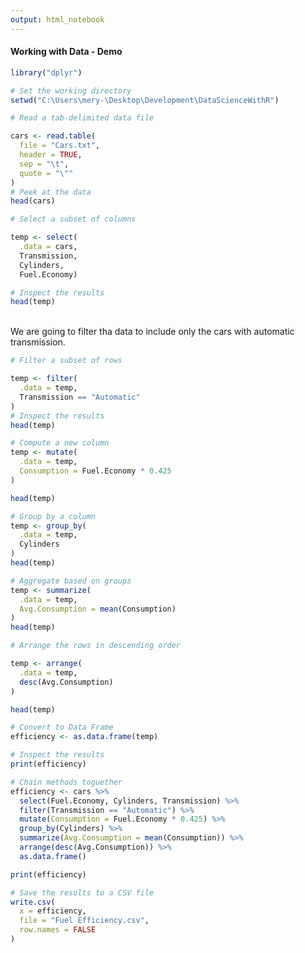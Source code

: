 ```yaml
---
output: html_notebook
---
```


#### Working with Data - Demo

```r
library("dplyr")
```

```r
# Set the working directory
setwd("C:\Users\mery-\Desktop\Development\DataScienceWithR")
```

```r
# Read a tab-delimited data file

cars <- read.table(
  file = "Cars.txt",
  header = TRUE,
  sep = "\t",
  quote = "\""
)
# Peek at the data
head(cars)
```

```r
# Select a subset of columns

temp <- select(
  .data = cars, 
  Transmission,
  Cylinders,
  Fuel.Economy)

# Inspect the results
head(temp)
```

<br>
We are going to filter tha data to include only the cars with automatic transmission.

```r
# Filter a subset of rows

temp <- filter(
  .data = temp,
  Transmission == "Automatic"
)
# Inspect the results
head(temp)
```


```r
# Compute a new column
temp <- mutate(
  .data = temp,
  Consumption = Fuel.Economy * 0.425
)

head(temp)
```

```r
# Group by a column
temp <- group_by(
  .data = temp,
  Cylinders
)
head(temp)
```

```r
# Aggregate based on groups
temp <- summarize(
  .data = temp,
  Avg.Consumption = mean(Consumption)
)
head(temp)
```

```r
# Arrange the rows in descending order

temp <- arrange(
  .data = temp,
  desc(Avg.Consumption)
)

head(temp)
```

```r
# Convert to Data Frame
efficiency <- as.data.frame(temp)

# Inspect the results
print(efficiency)
```

```r
# Chain methods toguether
efficiency <- cars %>%
  select(Fuel.Economy, Cylinders, Transmission) %>%
  filter(Transmission == "Automatic") %>%
  mutate(Consumption = Fuel.Economy * 0.425) %>%
  group_by(Cylinders) %>%
  summarize(Avg.Consumption = mean(Consumption)) %>%
  arrange(desc(Avg.Consumption)) %>%
  as.data.frame()

print(efficiency)
```

```r
# Save the results to a CSV file
write.csv(
  x = efficiency,
  file = "Fuel Efficiency.csv",
  row.names = FALSE
)
```